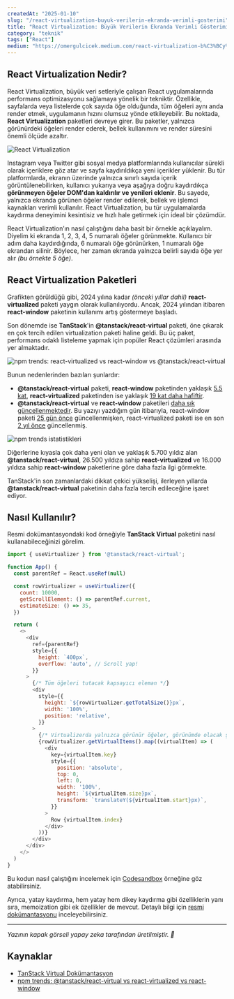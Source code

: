 ```yaml
---
createdAt: "2025-01-10"
slug: "/react-virtualization-buyuk-verilerin-ekranda-verimli-gosterimi"
title: "React Virtualization: Büyük Verilerin Ekranda Verimli Gösterimi"
category: "teknik"
tags: ["React"]
medium: "https://omergulcicek.medium.com/react-virtualization-b%C3%BCy%C3%BCk-verilerin-ekranda-verimli-g%C3%B6sterimi-a91b9e6c6e37"
---
```


## React Virtualization Nedir?

React Virtualization, büyük veri setleriyle çalışan React uygulamalarında performans optimizasyonu sağlamaya yönelik bir tekniktir. Özellikle, sayfalarda veya listelerde çok sayıda öğe olduğunda, tüm öğeleri aynı anda render etmek, uygulamanın hızını olumsuz yönde etkileyebilir. Bu noktada, **React Virtualization** paketleri devreye girer. Bu paketler, yalnızca görünürdeki öğeleri render ederek, bellek kullanımını ve render süresini önemli ölçüde azaltır.

![React Virtualization](/blog/2025-01-10/virtualization.png)

Instagram veya Twitter gibi sosyal medya platformlarında kullanıcılar sürekli olarak içeriklere göz atar ve sayfa kaydırıldıkça yeni içerikler yüklenir. Bu tür platformlarda, ekranın üzerinde yalnızca sınırlı sayıda içerik görüntülenebilirken, kullanıcı yukarıya veya aşağıya doğru kaydırdıkça **görünmeyen öğeler DOM'dan kaldırılır ve yenileri eklenir**. Bu sayede, yalnızca ekranda görünen öğeler render edilerek, bellek ve işlemci kaynakları verimli kullanılır. React Virtualization, bu tür uygulamalarda kaydırma deneyimini kesintisiz ve hızlı hale getirmek için ideal bir çözümdür.

React Virtualization’ın nasıl çalıştığını daha basit bir örnekle açıklayalım. Diyelim ki ekranda 1, 2, 3, 4, 5 numaralı öğeler görünmekte. Kullanıcı bir adım daha kaydırdığında, 6 numaralı öğe görünürken, 1 numaralı öğe ekrandan silinir. Böylece, her zaman ekranda yalnızca belirli sayıda öğe yer alır *(bu örnekte 5 öğe)*.

## React Virtualization Paketleri

Grafikten görüldüğü gibi, 2024 yılına kadar *(önceki yıllar dahil)* **react-virtualized** paketi yaygın olarak kullanılıyordu. Ancak, 2024 yılından itibaren **react-window** paketinin kullanımı artış göstermeye başladı.

Son dönemde ise **TanStack**'in **@tanstack/react-virtual** paketi, öne çıkarak en çok tercih edilen virtualization paketi haline geldi. Bu üç paket, performans odaklı listeleme yapmak için popüler React çözümleri arasında yer almaktadır.

![npm trends: react-virtualized vs react-window vs @tanstack/react-virtual](/blog/2025-01-10/npm-trends.png)

Bunun nedenlerinden bazıları şunlardır:

- **@tanstack/react-virtual** paketi, **react-window** paketinden yaklaşık <u>5.5 kat</u>, **react-virtualized** paketinden ise yaklaşık <u>19 kat daha hafiftir</u>.
- **@tanstack/react-virtual** ve **react-window** paketileri <u>daha sık güncellenmektedir</u>. Bu yazıyı yazdığım gün itibarıyla, react-window paketi <u>25 gün önce</u> güncellenmişken, react-virtualized paketi ise en son <u>2 yıl önce</u> güncellenmiş.

![npm trends istatistikleri](/blog/2025-01-10/npm-trends-stats.png)

Diğerlerine kıyasla çok daha yeni olan ve yaklaşık 5.700 yıldız alan **@tanstack/react-virtual**, 26.500 yıldıza sahip  **react-virtualized** ve 16.000 yıldıza sahip **react-window** paketlerine göre daha fazla ilgi görmekte.

TanStack'in son zamanlardaki dikkat çekici yükselişi, ilerleyen yıllarda **@tanstack/react-virtual** paketinin daha fazla tercih edileceğine işaret ediyor.

## Nasıl Kullanılır?

Resmi dokümantasyondaki kod örneğiyle **TanStack Virtual** paketini nasıl kullanabileceğinizi görelim.

```javascript
import { useVirtualizer } from '@tanstack/react-virtual';

function App() {
  const parentRef = React.useRef(null)

  const rowVirtualizer = useVirtualizer({
    count: 10000,
    getScrollElement: () => parentRef.current,
    estimateSize: () => 35,
  })

  return (
    <>
      <div
        ref={parentRef}
        style={{
          height: `400px`,
          overflow: 'auto', // Scroll yap!
        }}
      >
        {/* Tüm öğeleri tutacak kapsayıcı eleman */}
        <div
          style={{
            height: `${rowVirtualizer.getTotalSize()}px`,
            width: '100%',
            position: 'relative',
          }}
        >
          {/* Virtualizerda yalnızca görünür öğeler, görünümde olacak şekilde manuel olarak konumlandırılır */}
          {rowVirtualizer.getVirtualItems().map((virtualItem) => (
            <div
              key={virtualItem.key}
              style={{
                position: 'absolute',
                top: 0,
                left: 0,
                width: '100%',
                height: `${virtualItem.size}px`,
                transform: `translateY(${virtualItem.start}px)`,
              }}
            >
              Row {virtualItem.index}
            </div>
          ))}
        </div>
      </div>
    </>
  )
}
```

Bu kodun nasıl çalıştığını incelemek için <a href="https://codesandbox.io/p/devbox/github/tanstack/virtual/tree/main/examples/react/fixed?embed=1&theme=dark" target="_blank" rel="noreferrer noopener">Codesandbox</a> örneğine göz atabilirsiniz.

Ayrıca, yatay kaydırma, hem yatay hem dikey kaydırma gibi özelliklerin yanı sıra, memoization gibi ek özellikler de mevcut. Detaylı bilgi için <a href="https://tanstack.com/virtual/latest/docs/framework/react/examples/fixed" target="_blank" rel="noreferrer noopener">resmi dokümantasyonu</a> inceleyebilirsiniz.


***

*Yazının kapak görseli yapay zeka tarafından üretilmiştir. 🤖*

## Kaynaklar

- <a href="https://tanstack.com/virtual/latest/docs/introduction" target="_blank" rel="noreferrer noopener">TanStack Virtual Dokümantasyon</a>
- <a href="https://npmtrends.com/@tanstack/react-virtual-vs-react-virtualized-vs-react-window" target="_blank" rel="noreferrer noopener">npm trends: @tanstack/react-virtual vs react-virtualized vs react-window</a>
